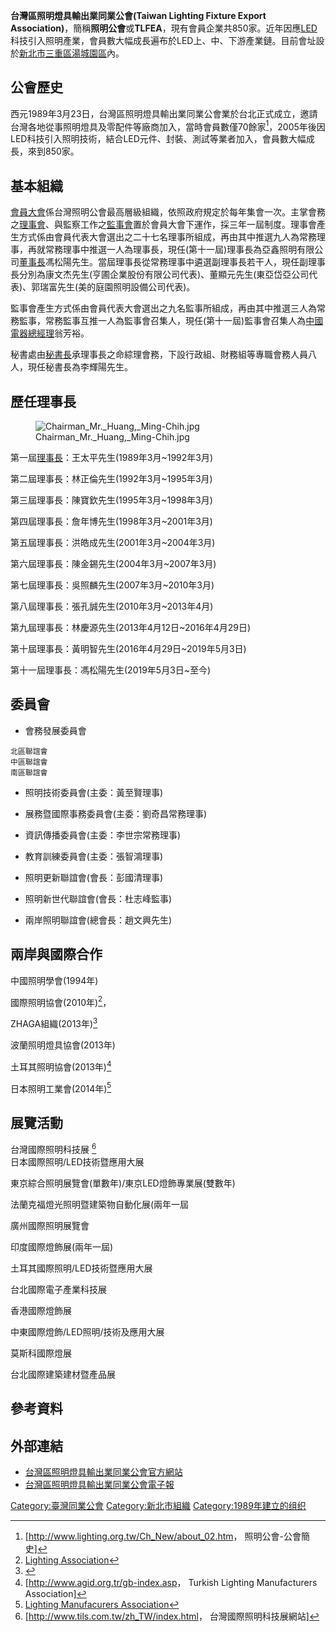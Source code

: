 {{onesource|time=2014-06-24T08:16:41+00:00}}
{{Infobox Non-profit
| Non-profit_name = 台灣區照明燈具輸出業同業公會<br><small>Taiwan Lighting Fixture Export Association</small>
| Non-profit_type = [[同業公會|同業公會]]
| founded_date = 1989年3月
| location =241新北市三重區重新路五段609巷14號9樓之3<br>886-2999-7739 
| key_people = 馮松陽 理事長<br>翁芳裕 監事會召集人
| area_served ={{ROC}}
| revenue = 
| num_employees = 
| Non-profit_slogan = ''推廣國際貿易、促進經濟發展、協調同業關係、增進共同利益''
| homepage = http://www.lighting.org.tw
}}

'''台灣區照明燈具輸出業同業公會(Taiwan Lighting Fixture Export Association)'''，簡稱'''照明公會'''或'''TLFEA'''，現有會員企業共850家。近年因應[[LED|LED]]科技引入照明產業，會員數大幅成長遍布於LED上、中、下游產業鏈。目前會址設於[[新北市|新北市]][[三重區|三重區]][[湯城園區|湯城園區]]內。

==公會歷史==
西元1989年3月23日，台灣區照明燈具輸出業同業公會業於台北正式成立，邀請台灣各地從事照明燈具及零配件等廠商加入，當時會員數僅70餘家<ref>[http://www.lighting.org.tw/Ch_New/about_02.htm， 照明公會-公會簡史]{{dead link|date=2017年12月 |bot=InternetArchiveBot |fix-attempted=yes }}</ref>，2005年後因LED科技引入照明技術，結合LED元件、封裝、測試等業者加入，會員數大幅成長，來到850家。

==基本組織==
[[會員大會|會員大會]]係台灣照明公會最高層級組織，依照政府規定於每年集會一次。主掌會務之[[理事會|理事會]]、與監察工作之[[監事會|監事會]]置於會員大會下運作，採三年一屆制度。理事會產生方式係由會員代表大會選出之二十七名理事所組成，再由其中推選九人為常務理事，再就常務理事中推選一人為理事長，現任(第十一屆)理事長為亞鑫照明有限公司[[董事長|董事長]]馮松陽先生。當屆理事長從常務理事中遴選副理事長若干人，現任副理事長分別為康文杰先生(亨圃企業股份有限公司代表)、董顯元先生(東亞岱亞公司代表)、郭瑞富先生(美的庭園照明設備公司代表)。

監事會產生方式係由會員代表大會選出之九名監事所組成，再由其中推選三人為常務監事，常務監事互推一人為監事會召集人，現任(第十一屆)監事會召集人為[[中國電器|中國電器]][[總經理|總經理]]翁芳裕。

秘書處由[[秘書長|秘書長]]承理事長之命綜理會務，下設行政組、財務組等專職會務人員八人，現任秘書長為李輝陽先生。

==歷任理事長==
[[File:Chairman_Mr._Huang,_Ming-Chih.jpg|thumb]]

第一屆[[理事長|理事長]]：王太平先生(1989年3月~1992年3月)

第二屆理事長：林正倫先生(1992年3月~1995年3月)

第三屆理事長：陳寶欽先生(1995年3月~1998年3月)

第四屆理事長：詹年博先生(1998年3月~2001年3月)

第五屆理事長：洪皓成先生(2001年3月~2004年3月)

第六屆理事長：陳金錫先生(2004年3月~2007年3月)

第七屆理事長：吳照麟先生(2007年3月~2010年3月)

第八屆理事長：張孔誠先生(2010年3月~2013年4月)

第九屆理事長：林慶源先生(2013年4月12日~2016年4月29日)

第十屆理事長：黃明智先生(2016年4月29日~2019年5月3日)

第十一屆理事長：馮松陽先生(2019年5月3日~至今)

==委員會==

*會務發展委員會
 北區聯誼會
 中區聯誼會
 南區聯誼會

*照明技術委員會(主委：黃至賢理事)

*展務暨國際事務委員會(主委：劉奇昌常務理事)

*資訊傳播委員會(主委：李世宗常務理事)

*教育訓練委員會(主委：張智鴻理事)

*照明更新聯誼會(會長：彭國清理事)

*照明新世代聯誼會(會長：杜志峰監事)

*兩岸照明聯誼會(總會長：趙文興先生)

==兩岸與國際合作==

中國照明學會(1994年)

國際照明協會(2010年)<ref>[http://www.globallightingassociation.org/，Global Lighting Association]{{dead link|date=2017年12月 |bot=InternetArchiveBot |fix-attempted=yes }}</ref>，

ZHAGA組織(2013年)<ref>{{Cite web |url=http://www.zhagastandard.org/ |title=存档副本 |access-date=2014-06-24 |archive-date=2020-12-19 |archive-url=https://web.archive.org/web/20201219043538/https://www.zhagastandard.org/ |dead-url=no }}</ref>

波蘭照明燈具協會(2013年)

土耳其照明協會(2013年)<ref>[http://www.agid.org.tr/gb-index.asp， Turkish Lighting Manufacturers Association]{{dead link|date=2017年12月 |bot=InternetArchiveBot |fix-attempted=yes }}</ref> 

日本照明工業會(2014年)<ref>[http://www.jlma.or.jp/，Japan Lighting Manufacurers Association]{{dead link|date=2017年12月 |bot=InternetArchiveBot |fix-attempted=yes }}</ref>

==展覽活動==
台灣國際照明科技展 <ref>[http://www.tils.com.tw/zh_TW/index.html， 台灣國際照明科技展網站]{{dead link|date=2017年12月 |bot=InternetArchiveBot |fix-attempted=yes }}</ref><br>

日本國際照明/LED技術暨應用大展

東京綜合照明展覽會(單數年)/東京LED燈飾專業展(雙數年)

法蘭克福燈光照明暨建築物自動化展(兩年一屆

廣州國際照明展覽會

印度國際燈飾展(兩年一屆)

土耳其國際照明/LED技術暨應用大展

台北國際電子產業科技展

香港國際燈飾展

中東國際燈飾/LED照明/技術及應用大展

莫斯科國際燈展

台北國際建築建材暨產品展

==參考資料==
<div class="references-small">
<references />
</div>

==外部連結==
*[http://www.lighting.org.tw 台灣區照明燈具輸出業同業公會官方網站] {{Wayback|url=http://www.lighting.org.tw/ |date=20210117093153 }}{{en}}{{zh}}
*[http://www.lighting.org.tw/EDM/ 台灣區照明燈具輸出業同業公會電子報] {{Wayback|url=http://www.lighting.org.tw/EDM/ |date=20201028233539 }}{{zh}}

[[Category:臺灣同業公會|Category:臺灣同業公會]]
[[Category:新北市組織|Category:新北市組織]]
[[Category:1989年建立的组织|Category:1989年建立的组织]]